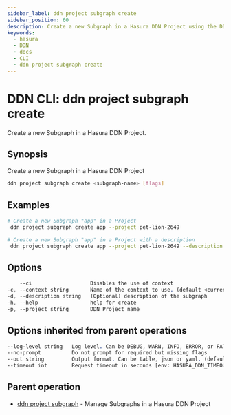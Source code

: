 ```yaml
---
sidebar_label: ddn project subgraph create
sidebar_position: 60
description: Create a new Subgraph in a Hasura DDN Project using the DDN CLI
keywords:
  - hasura
  - DDN
  - docs
  - CLI
  - ddn project subgraph create
---
```


# DDN CLI: ddn project subgraph create

Create a new Subgraph in a Hasura DDN Project.

## Synopsis

Create a new Subgraph in a Hasura DDN Project

```bash
ddn project subgraph create <subgraph-name> [flags]
```

## Examples

```bash
# Create a new Subgraph "app" in a Project
 ddn project subgraph create app --project pet-lion-2649

# Create a new Subgraph "app" in a Project with a description
 ddn project subgraph create app --project pet-lion-2649 --description "application management APIs"
```

## Options

```sass
    --ci                   Disables the use of context
-c, --context string       Name of the context to use. (default <current_context>)
-d, --description string   (Optional) description of the subgraph
-h, --help                 help for create
-p, --project string       DDN Project name
```

## Options inherited from parent operations

```sass
--log-level string   Log level. Can be DEBUG, WARN, INFO, ERROR, or FATAL. (default "INFO")
--no-prompt          Do not prompt for required but missing flags
--out string         Output format. Can be table, json or yaml. (default "table")
--timeout int        Request timeout in seconds [env: HASURA_DDN_TIMEOUT] (default 100)
```

## Parent operation

- [ddn project subgraph](/cli/commands/ddn_project_subgraph) - Manage Subgraphs in a Hasura DDN Project
